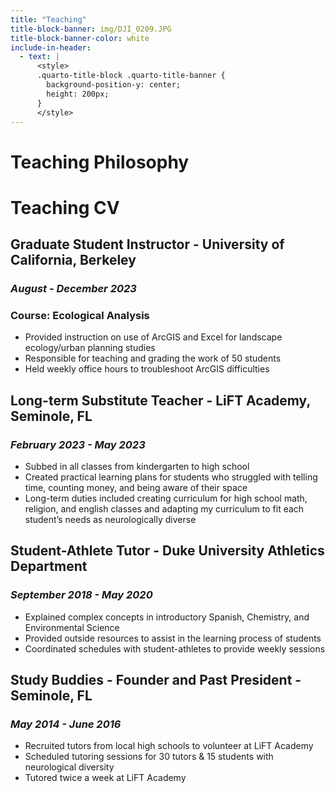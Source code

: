 ```yaml
---
title: "Teaching"
title-block-banner: img/DJI_0209.JPG
title-block-banner-color: white
include-in-header:
  - text: |
      <style>
      .quarto-title-block .quarto-title-banner {
        background-position-y: center;
        height: 200px;
      }
      </style>
---
```


# Teaching Philosophy

# Teaching CV

## Graduate Student Instructor - University of California, Berkeley
### *August - December 2023* 
### Course: Ecological Analysis 
- Provided instruction on use of ArcGIS and Excel for landscape ecology/urban planning studies 
- Responsible for teaching and grading the work of 50 students 
- Held weekly office hours to troubleshoot ArcGIS difficulties

## Long-term Substitute Teacher - LiFT Academy, Seminole, FL

### *February 2023 - May 2023*

-   Subbed in all classes from kindergarten to high school
-   Created practical learning plans for students who struggled with telling time, counting money, and being aware of their space
-   Long-term duties included creating curriculum for high school math, religion, and english classes and adapting my curriculum to fit each student’s needs as neurologically diverse

## Student-Athlete Tutor - Duke University Athletics Department

### *September 2018 - May 2020*

-   Explained complex concepts in introductory Spanish, Chemistry, and Environmental Science
-   Provided outside resources to assist in the learning process of students
-   Coordinated schedules with student-athletes to provide weekly sessions

## Study Buddies - Founder and Past President - Seminole, FL

### *May 2014 - June 2016*

-   Recruited tutors from local high schools to volunteer at LiFT Academy
-   Scheduled tutoring sessions for 30 tutors & 15 students with neurological diversity
-   Tutored twice a week at LiFT Academy
